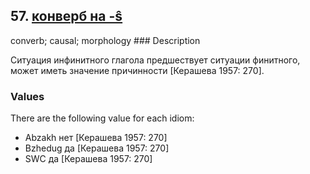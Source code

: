 ## 57. <a href =  'https://agricolamz.github.io/The_Circassian_Isoglosses_Database/57.html'>конверб на -ŝ</a>
converb; causal; morphology
### Description

Ситуация инфинитного глагола предшествует ситуации финитного, может иметь значение причинности [Керашева 1957: 270].

### Values
There are the following value for each idiom:

* Abzakh  нет [Керашева 1957: 270] 
* Bzhedug  да [Керашева 1957: 270] 
* SWC  да [Керашева 1957: 270] 

